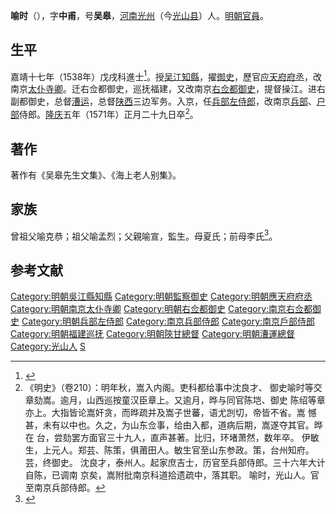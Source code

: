 {{Otheruses|喻時}}
{{明清人物信息框
| 姓名 = 喻時
| 原名 =
| 圖片名稱= 
| 圖片大小 =
| 圖片說明 = 
| 最高職務 = 兵部左侍郎
| 國家 = 大明 
| 爵位 =
| 籍貫 = 河南汝寧府光州
| 族裔 = 
| 字號 = 字中甫，号吴皋
| 諡號 =
| 出生日期 = 正德元年（1506年）
| 出生地點 = 
| 逝世日期 = 隆慶五年（1571年）
| 逝世地點 =
| 墓葬 =
| 配偶 = 
| 親屬 = 
| 出身 =
* 河南鄉試第六名
* 嘉靖十七年戊戌科同進士出身
| 經歷 =
| 著作 =  
}}
'''喻时'''（{{bd|1506年||1571年|catIdx=Yu喻}}），字'''中甫'''，号'''吴皋'''，[[河南|河南]][[光州|光州]]（今[[光山县|光山县]]）人。[[明朝|明朝]][[官員|官員]]。

== 生平 ==
嘉靖十七年（1538年）戊戌科進士<ref>{{Cite book|title=《皇明贡举考》卷五|author=[[张朝瑞|张朝瑞]]|publisher=《续修四库全书》史部第828册|year=|isbn=|location=|pages=}}</ref>。授[[吴江县|吴江]][[知縣|知縣]]，擢[[御史|御史]]，歷官[[应天府_(明朝)|应天府]][[府丞|府丞]]，改南京[[太仆寺卿|太仆寺卿]]。迁右佥都御史，巡抚福建，又改南京[[右佥都御史|右佥都御史]]，提督操江。进右副都御史，总督[[漕运|漕运]]，总督[[陕西|陕西]]三边军务。入京，任[[兵部左侍郎|兵部左侍郎]]，改南京[[兵部|兵部]]、[[户部|户部]]侍郎。[[隆庆_(明朝)|隆庆]]五年（1571年）正月二十九日卒<ref>《明史》（卷210）：明年秋，嵩入内阁。吏科都给事中沈良才、 御史喻时等交章劾嵩。逾月，山西巡按童汉臣章上。又逾月，晔与同官陈垲、御史 陈绍等章亦上。大指皆论嵩奸贪，而晔疏并及嵩子世蕃，语尤剀切，帝皆不省。嵩 憾甚，未有以中也。久之，为山东佥事，给由入都，道病后期，嵩遂夺其官。晔在 台，尝劾罢方面官三十九人，直声甚著。比归，环堵萧然，数年卒。 伊敏生，上元人。郑芸、陈策，俱莆田人。敏生官至山东参政。策，台州知府。 芸，终御史。 沈良才，泰州人。起家庶吉士，历官至兵部侍郎。三十六年大计自陈，已调南 京矣，嵩附批南京科道拾遗疏中，落其职。 喻时，光山人。官至南京兵部侍郎。</ref>。

== 著作 ==
著作有《吴皋先生文集》、《海上老人别集》。

== 家族 ==
曾祖父喻克恭；祖父喻孟烈；父親喻宣，監生。母夏氏；前母李氏<ref>{{Cite book|title=天一阁藏明代科举录选刊 登科录 点校本|author=龚延明主编|publisher=宁波出版社|year=2016|isbn=978-7-5526-2320-8|location=宁波|pages=|quote=《天一閣藏明代科舉錄選刊.登科錄》之《嘉靖十七年戊戌科進士登科錄》}}</ref>。

==参考文献==
{{reflist}}

{{嘉靖十七年戊戌科殿試金榜}}

{{DEFAULTSORT:Yu喻}}
[[Category:明朝吳江縣知縣|Category:明朝吳江縣知縣]]
[[Category:明朝監察御史|Category:明朝監察御史]]
[[Category:明朝應天府府丞|Category:明朝應天府府丞]]
[[Category:明朝南京太仆寺卿|Category:明朝南京太仆寺卿]]
[[Category:明朝右佥都御史|Category:明朝右佥都御史]]
[[Category:南京右佥都御史|Category:南京右佥都御史]]
[[Category:明朝兵部左侍郎|Category:明朝兵部左侍郎]]
[[Category:南京兵部侍郎|Category:南京兵部侍郎]]
[[Category:南京戶部侍郎|Category:南京戶部侍郎]]
[[Category:明朝福建巡抚|Category:明朝福建巡抚]]
[[Category:明朝陝甘總督|Category:明朝陝甘總督]]
[[Category:明朝漕運總督|Category:明朝漕運總督]]
[[Category:光山人|Category:光山人]]
[[Category:喻姓|S]]